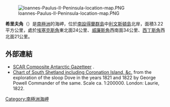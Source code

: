 [[Image:Ioannes-Paulus-II-Peninsula-location-map.PNG|thumb]]

'''希里夫角'''（{{lang-en|Cape Shirreff}}）是[[南極洲|南極洲]]的海岬，位於[[南設得蘭群島|南設得蘭群島]]中[[利文斯頓島|利文斯頓島]]北岸，面積3.22平方公里，處於[[埃塞克斯角|埃塞克斯角]]東北面24公里、[[威廉斯角|威廉斯角]]西南面34公里、[[西丁斯角|西丁斯角]]西北面21公里。

==外部連結==
* [http://data.aad.gov.au/aadc/gaz/scar/ SCAR Composite Antarctic Gazetteer] {{WebCite|url=https://www.webcitation.org/5ug2CfC7m?url=http://data.aad.gov.au/aadc/gaz/scar/ |date=20101202140255 |dateformat=iso }}.
* [http://collections.rmg.co.uk/collections/objects/540915.html Chart of South Shetland including Coronation Island, &c.] {{Wayback|url=http://collections.rmg.co.uk/collections/objects/540915.html |date=20130928040214 }} from the exploration of the sloop Dove in the years 1821 and 1822 by George Powell Commander of the same. Scale ca. 1:200000. London: Laurie, 1822.

{{coord|62|27|32|S|60|47|19|W|display=title}}

{{Antarctica-geo-stub}}
[[Category:南極洲海岬|Category:南極洲海岬]]